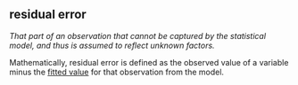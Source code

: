 ## residual error

<dfn>That part of an observation that cannot be captured by the statistical model, and thus is assumed to reflect unknown factors.</dfn>

Mathematically, residual error is defined as the observed value of a variable minus the [fitted value](f.html#fitted-value) for that observation from the model.
